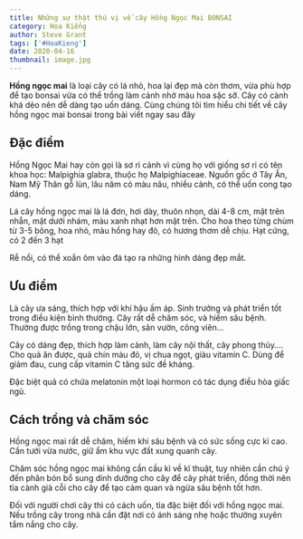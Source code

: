 ```yaml
---
title: Những sự thật thú vị về cây Hồng Ngọc Mai BONSAI
category: Hoa Kiểng
author: Steve Grant
tags: ['#HoaKieng']
date: 2020-04-16
thumbnail: image.jpg
---
```


**Hồng ngọc mai** là loại cây có lá nhỏ, hoa lại đẹp mà còn thơm, vừa phù hợp để tạo bonsai vừa có thể trồng 
làm cảnh nhờ màu hoa sặc sỡ. Cây có cành khá dẻo nên dễ dàng tạo uốn dáng. Cùng chúng tôi tìm hiểu chi 
tiết về cây hồng ngọc mai bonsai trong bài viết ngay sau đây

## Đặc điểm

Hồng Ngọc Mai hay còn gọi là sơ ri cảnh vì cùng họ với giống sơ ri có tên khoa học: Malpighia glabra, thuộc họ 
Malpighiaceae. Nguồn gốc ở Tây Ấn, Nam Mỹ Thân gỗ lùn, lâu năm có màu nâu, nhiều cành, có thể uốn cong tạo dáng.

Lá cây hồng ngọc mai là lá đơn, hơi dày, thuôn nhọn, dài 4-8 cm, mặt trên nhẵn, mặt dưới nhám, màu xanh nhạt 
hơn mặt trên. Cho hoa theo từng chùm từ 3-5 bông, hoa nhỏ, màu hồng hay đỏ, có hương thơm dễ chịu. Hạt cứng, 
có 2 đến 3 hạt

Rễ nổi, có thể xoắn ôm vào đá tạo ra những hình dáng đẹp mắt.

## Ưu  điểm 

Là cây ưa sáng, thích hợp với khí hậu ấm áp. Sinh trưởng và phát triển tốt trong điều kiện bình thường.
Cây rất dễ chăm sóc, và hiếm sâu bệnh. Thường được trồng trong chậu lớn, sân vườn, công viên…

Cây có dáng đẹp, thích hợp làm cảnh, làm cây nội thất, cây phong thủy…. Cho quả ăn được, quả chín màu đỏ, 
vị chua ngọt, giàu vitamin C. Dùng để giảm đau, cung cấp vitamin C tăng sức đề kháng.

Đặc biệt quả có chứa melatonin một loại hormon có tác dụng điều hòa giấc ngủ.

## Cách trồng và chăm sóc

Hồng ngọc mai rất dễ chăm, hiếm khi sâu bệnh và có sức sống cực kì cao. Cần tưới vừa nước, giữ ẩm khu vực đất xung quanh cây.

Chăm sóc hồng ngọc mai không cần cầu kì về kĩ thuật, tuy nhiên cần chú ý đến phân bón bổ sung dinh dưỡng 
cho cây để cây phát triển, đồng thời nên tỉa cành già cỗi cho cây để tạo cảm quan và ngừa sâu bệnh tốt hơn.

Đối với người chơi cây thì có cách uốn, tỉa đặc biệt đối với hồng ngọc mai. Nếu trồng cây trong nhà cần đặt 
nơi có ánh sáng nhẹ hoặc thường xuyên tắm nắng cho cây.
